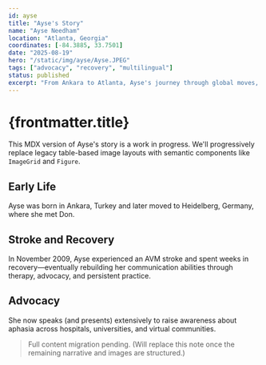 ```yaml
---
id: ayse
title: "Ayse's Story"
name: "Ayse Needham"
location: "Atlanta, Georgia"
coordinates: [-84.3885, 33.7501]
date: "2025-08-19"
hero: "/static/img/ayse/Ayse.JPEG"
tags: ["advocacy", "recovery", "multilingual"]
status: published
excerpt: "From Ankara to Atlanta, Ayse's journey through global moves, career success, and life after an AVM stroke."
---
```



# {frontmatter.title}

<StoryImage src={frontmatter.hero} alt={frontmatter.name} caption={frontmatter.name} />

<Separator />

This MDX version of Ayse's story is a work in progress. We'll progressively replace legacy table-based image layouts with semantic components like `ImageGrid` and `Figure`.

## Early Life

Ayse was born in Ankara, Turkey and later moved to Heidelberg, Germany, where she met Don.

## Stroke and Recovery

In November 2009, Ayse experienced an AVM stroke and spent weeks in recovery—eventually rebuilding her communication abilities through therapy, advocacy, and persistent practice.

## Advocacy

She now speaks (and presents) extensively to raise awareness about aphasia across hospitals, universities, and virtual communities.

> Full content migration pending. (Will replace this note once the remaining narrative and images are structured.)
